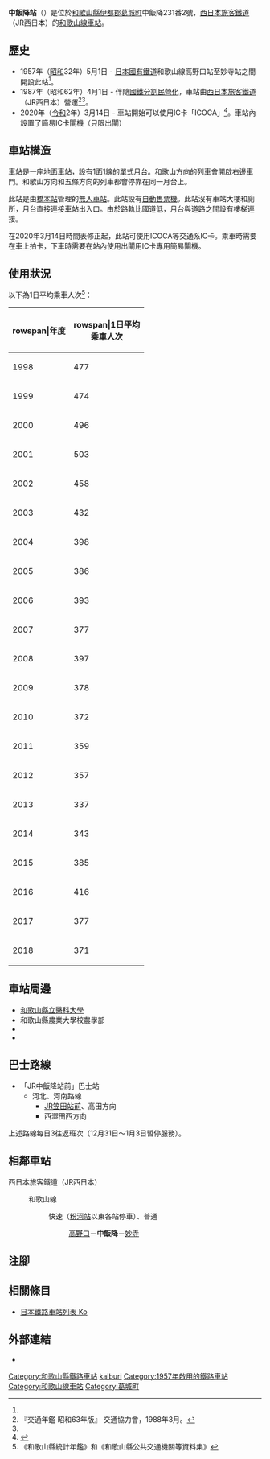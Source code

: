 {{NoteTA|G1=Transport
|T=zh-hans:中饭降站;zh-hk:中飯降站;zh-tw:中飯降車站;
|1=zh-hans:中饭降站;zh-hk:中飯降站;zh-tw:中飯降車站;
}}
{{Infobox station
|公司色 = #0072bc
|站名 = 中飯降
|圖片 = Nakaiburi-eki2.JPG
|圖片說明 = 車站入口（2010年2月21日）
|日文原名 = 中飯降
|平假名 = なかいぶり
|羅馬拼音 = Nakaiburi
|副站名 = 
|電報略號 = ナリ
|所在地 = {{JPN}}[[和歌山縣|和歌山縣]][[伊都郡|伊都郡]][[葛城町|葛城町]]中飯降231番2號
|座標 = {{coord|34|18|15.32|N|135|31|55.05|E|type:railwaystation_region:JP-24|display=inline,title}}
|車站構造 = [[地面車站|地面車站]]（路塹中）
|月台配置 = 1面1線
|啟用年月日 = 1957年（[[昭和|昭和]]32年）5月1日<ref name="sone42">{{Cite book|author={{Translink|ja|曽根悟|曾根悟}}（監修）|title=週刊 歴史でめぐる鉄道全路線 国鉄・JR|editor=朝日新聞出版分冊百科編集部（編集）|publisher={{Translink|ja|朝日新聞出版}}|series=週刊朝日百科|volume=42号 阪和線・和歌山線・桜井線・湖西線・関西空港線|date=2010-05-16|pages=20-21|language=ja}}</ref>
|廢站年月日 = 
|乘客人數 = 371
|上下車人次 = 
|統計年度 = 2018
|轉車 = 
|全寬備註 = [[無人車站|無人車站]]（設有自動售票機）
|adjacent = {{Adjacent stations|system=西日本旅客鐵道近畿地域路線|line=KT|left=高野口|right=妙寺|note-left=2.4km|note-mid=距離[[王寺站_(日本)|王寺]]53.0km|note-right=1.6km}}
}}
'''中飯降站'''（{{jpn|j=中飯降駅|hg=なかいぶりえき|rm=Nakaiburi eki|f=y}}）是位於[[和歌山縣|和歌山縣]][[伊都郡|伊都郡]][[葛城町|葛城町]]中飯降231番2號，[[西日本旅客鐵道|西日本旅客鐵道]]（JR西日本）的[[和歌山線|和歌山線]][[鐵路車站|車站]]。

== 歷史 ==
* 1957年（[[昭和|昭和]]32年）5月1日 - [[日本國有鐵道|日本國有鐵道]]和歌山線高野口站至妙寺站之間開設此站<ref name="sone42"/>。
* 1987年（昭和62年）4月1日 - 伴隨[[國鐵分割民營化|國鐵分割民營化]]，車站由[[西日本旅客鐵道|西日本旅客鐵道]]（JR西日本）營運<ref name="trafic-yearbook-1988">『交通年鑑 昭和63年版』 交通協力會，1988年3月。</ref><ref name="sone42"/>。
* 2020年（[[令和|令和]]2年）3月14日 - 車站開始可以使用IC卡「ICOCA」<ref>{{Cite press release|url=https://www.westjr.co.jp/press/article/items/191213_00_wakayama.pdf|archiveurl=https://web.archive.org/web/20210104022914/https://www.westjr.co.jp/press/article/items/191213_00_wakayama.pdf|format=PDF|language=ja|title=2020年春ダイヤ改正について|publisher=西日本旅客鉄道和歌山支社|date=2019-12-13|accessdate=2021-01-08|archivedate=2021-01-04|dead-url=no}}</ref>。車站內設置了簡易IC卡閘機（只限出閘）

== 車站構造 ==
車站是一座[[地面車站|地面車站]]，設有1面1線的[[單式月台|單式月台]]。和歌山方向的列車會開啟右邊車門。和歌山方向和五條方向的列車都會停靠在同一月台上。

此站是由[[橋本站_(和歌山縣)|橋本站]]管理的[[無人車站|無人車站]]。此站設有[[自動售票機|自動售票機]]。此站沒有車站大樓和廁所，月台直接連接車站出入口。由於路軌比國道低，月台與道路之間設有樓梯連接。

在2020年3月14日時間表修正起，此站可使用ICOCA等交通系IC卡。乘車時需要在車上拍卡，下車時需要在站內使用出閘用IC卡專用簡易閘機。

== 使用狀況 ==
以下為1日平均乘車人次<ref>《和歌山縣統計年鑑》和《和歌山縣公共交通機關等資料集》</ref>：
{| class="wikitable" style="text-align:right;"
|-
!rowspan|年度
!rowspan|1日平均<br>乘車人次
|-
|1998
|477
|-
|1999
|474
|-
|2000
|496
|-
|2001
|503
|-
|2002
|458
|-
|2003
|432
|-
|2004
|398
|-
|2005
|386
|-
|2006
|393
|-
|2007
|377
|-
|2008
|397
|-
|2009
|378
|-
|2010
|372
|-
|2011
|359
|-
|2012
|357
|-
|2013
|337
|-
|2014
|343
|-
|2015
|385
|-
|2016
|416
|-
|2017
|377
|-
|2018
|371
|}

== 車站周邊 ==
* [[和歌山縣立醫科大學|和歌山縣立醫科大學]]{{Translink|ja|和歌山県立医科大学附属病院紀北分院|和歌山縣立醫科大學附屬醫院紀北分院|附屬醫院紀北分院}}
* 和歌山縣農業大學校農學部
* {{Translink|ja|和歌山県立紀北農芸高等学校|和歌山縣立紀北農藝高等學校}}
* {{Translink|ja|初桜酒造|初櫻酒造}}

== 巴士路線 ==
'''{{Translink|ja|かつらぎ町コミュニティバス|葛城町社區巴士}}'''
*「JR中飯降站前」巴士站
**河北、河南路線
***[[笠田站|JR笠田站前]]、高田方向
***西澀田西方向

上述路線每日3往返班次（12月31日～1月3日暫停服務）。

== 相鄰車站 ==
; 西日本旅客鐵道（JR西日本）
: {{JR西路線記号|K|T}} 和歌山線
:: {{color|#f60|■}}快速（[[粉河站|粉河站]]以東各站停車）、{{color|#999|■}}普通
::: [[高野口站|高野口]]－'''中飯降'''－[[妙寺站|妙寺]]
== 注腳 ==
{{Reflist}}
== 相關條目 ==
* [[日本鐵路車站列表_Ko|日本鐵路車站列表 Ko]]
== 外部連結 ==
* {{外部連結/JR西日本車站|0621817|中飯降}}{{ja icon}}

{{和歌山線}}
{{DEFAULTSORT:Nakaiburi}}
[[Category:和歌山縣鐵路車站|Category:和歌山縣鐵路車站]]
[[Category:日本鐵路車站_Na|kaiburi]]
[[Category:1957年啟用的鐵路車站|Category:1957年啟用的鐵路車站]]
[[Category:和歌山線車站|Category:和歌山線車站]]
[[Category:葛城町|Category:葛城町]]